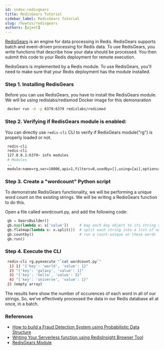```yaml
---
id: index-redisgears
title: RedisGears Tutorial
sidebar_label: RedisGears Tutorial
slug: /howtos/redisgears
authors: [ajeet]
---
```



<Authors frontMatter={frontMatter} />

[RedisGears](https://redis.com/modules/redis-gears/) is an engine for data processing in Redis. RedisGears supports batch and event-driven processing for Redis data. To use RedisGears, you write functions that describe how your data should be processed. You then submit this code to your Redis deployment for remote execution.

RedisGears is implemented by a Redis module. To use RedisGears, you’ll need to make sure that your Redis deployment has the module installed.

### Step 1. Installing RedisGears

Before you can use RedisGears, you have to install the RedisGears module. We will be using redislabs/redismod Docker image for this demonsration

```bash
 docker run -d -p 6379:6379 redislabs/redismod
```

### Step 2. Verifying if RedisGears module is enabled:

You can directly use `redis-cli` CLI to verify if RedisGears module("rg") is properly loaded or not.

```bash
 redis-cli
 redis-cli
 127.0.0.1:6379> info modules
 # Modules
 ..
 module:name=rg,ver=10006,api=1,filters=0,usedby=[],using=[ai],options=[]
```

### Step 3. Create a "wordcount" Python script

To demonstrate RedisGears functionality, we will be performing a unique word count on the existing strings.
We will be writing a RedisGears function to do this.

Open a file called wordcount.py, and add the following code:

```python
 gb = GearsBuilder()
 gb.map(lambda x: x['value'])     # map each key object to its string value
 gb.flatmap(lambda x: x.split())  # split each string into a list of words
 gb.countby()                     # run a count-unique on these words
 gb.run()
```

### Step 4. Execute the CLI

```bash
 redis-cli rg.pyexecute "`cat wordcount.py`"
  1) 1) "{'key': 'world', 'value': 1}"
  2) "{'key': 'galaxy', 'value': 1}"
  3) "{'key': 'hello', 'value': 3}"
  4) "{'key': 'universe', 'value': 1}"
 2) (empty array)
```

The results here show the number of occurences of each word in all of our strings. So, we’ve effectively processed the data in our Redis database all at once, in a batch.

### References

- [How to build a Fraud Detection System using Probabilistic Data Structure](/howtos/frauddetection)
- [Writing Your Serverless function using RedisInsight Browser Tool](/explore/redisinsight/redisgears)
- [RedisGears Module](https://redis.com/modules/redis-gears/)
